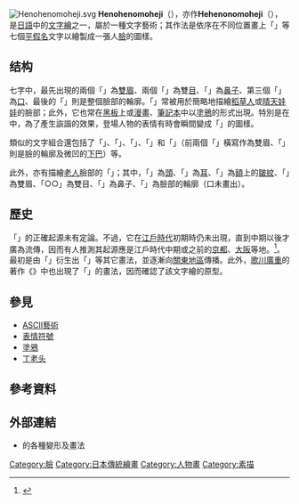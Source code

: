 {{DISPLAYTITLE:<span lang="ja">へのへのもへじ</span>}}
{{NotChineseTitle|time=2019-01-19}}
{{refimprove|time=2016-09-14T00:54:49+00:00}}
{{Japanese|japanese=へのへのもへじ|kana=へのへのもへじ|romaji=Henohenomoheji}}
[[Image:Henohenomoheji.svg|frame]]
'''Henohenomoheji'''（{{jpn|hg=へのへのもへじ}}），亦作'''Hehenonomoheji'''（{{jpn|hg=へへののもへじ}}），是[[日語|日語]]中的[[文字繪|文字繪]]之一，屬於一種文字藝術；其作法是依序在不同位置畫上「{{lang|ja|へ・の・へ・の・も・へ・じ}}」等七個[[平假名|平假名]]文字以繪製成一張人[[臉|臉]]的圖樣。

== 结构 ==
七字中，最先出現的兩個「{{lang|ja|へ}}」為[[眉毛|雙眉]]、兩個「{{lang|ja|の}}」為雙[[眼睛|目]]、「{{lang|ja|も}}」為[[鼻子|鼻子]]、第三個「{{lang|ja|へ}}」為[[口|口]]、最後的「{{lang|ja|じ}}」則是整個臉部的輪廓。「{{lang|ja|へのへのもへじ}}」常被用於簡略地描繪[[稻草人|稻草人]]或[[晴天娃娃|晴天娃娃]]的臉部；此外，它也常在[[黑板|黑板]]上或[[漫畫|漫畫]]、[[筆記本|筆記本]]中以[[塗鴉|塗鴉]]的形式出現。特別是在{{tsl|ja|ギャグ漫画|搞笑漫畫}}中，為了產生詼諧的效果，登場人物的表情有時會瞬間變成「{{lang|ja|へのへのもへじ}}」的圖樣。

類似的文字組合還包括了「{{lang|ja|へのへのもへの}}」、「{{lang|ja|へめへめくつじ}}」、「{{lang|ja|へめへめしこじ}}」、「{{lang|ja|へねへねしこし}}」和「{{lang|ja|しにしにしにん}}」（前兩個「{{lang|ja|し}}」橫寫作為雙眉、「{{lang|ja|ん}}」則是臉的輪廓及微凹的[[下巴|下巴]]）等。

此外，亦有描繪[[老人|老人]]臉部的「{{lang|ja|つるニハ○○ムし}}」；其中，「{{lang|ja|つ}}」為[[頭|頭]]、「{{lang|ja|る}}」為[[耳|耳]]、「{{lang|ja|ニ}}」為[[額|額]]上的[[皺紋|皺紋]]、「{{lang|ja|ハ}}」為雙眉、「○○」為雙目、「{{lang|ja|ム}}」為鼻子、「{{lang|ja|し}}」為臉部的輪廓（口未畫出）。

== 歷史 ==
「{{lang|ja|へのへのもへじ}}」的正確起源未有定論。不過，它在[[江戶時代|江戶時代]]初期時仍未出現，直到中期以後才廣為流傳，因而有人推測其起源應是江戶時代中期或之前的[[京都|京都]]、[[大阪市|大阪]]等地。<ref>{{ja}}{{Citation | author = 加古里子 | author-link = 加古里子 | year = 2006 | script-title = ja:絵かき遊び考 | place =  | publisher = 小峰書店 | edition =  | series= {{lang|ja|伝承遊び考}} | volume = 1 | page= 541 | isbn = 978-4338226011 | url = }}</ref>。最初是由「{{lang|ja|へのへのもへの}}」衍生出「{{lang|ja|へのへのもへ○}}」等其它畫法，並逐漸向[[關東地區|關東地區]]傳播。此外，[[歌川廣重|歌川廣重]]的著作《{{lang|ja|新法狂字図句画}}》中也出現了「{{lang|ja|へへののもへいじ}}」的畫法，因而確認了該文字繪的原型。

== 參見 ==
* [[ASCII藝術|ASCII藝術]]
* [[表情符號|表情符號]]
* [[塗鴉|塗鴉]]
* [[丁老头|丁老头]]

== 參考資料 ==
<references/>

== 外部連結 ==
* {{lang|ja|[http://www.geocities.jp/n80da/moheji/moheji.html  へのへのもへじ]　-　「へのへのもへじ」}}的各種變形及畫法
{{DEFAULTSORT:へのへのもへし}}
[[Category:臉|Category:臉]]
[[Category:日本傳統繪畫|Category:日本傳統繪畫]]
[[Category:人物畫|Category:人物畫]]
[[Category:素描|Category:素描]]